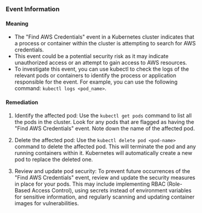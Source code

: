 
### Event Information

#### Meaning

- The "Find AWS Credentials" event in a Kubernetes cluster indicates that a process or container within the cluster is attempting to search for AWS credentials.
- This event could be a potential security risk as it may indicate unauthorized access or an attempt to gain access to AWS resources.
- To investigate this event, you can use kubectl to check the logs of the relevant pods or containers to identify the process or application responsible for the event. For example, you can use the following command: `kubectl logs <pod_name>`.

#### Remediation

1. Identify the affected pod: Use the `kubectl get pods` command to list all the pods in the cluster. Look for any pods that are flagged as having the "Find AWS Credentials" event. Note down the name of the affected pod.

2. Delete the affected pod: Use the `kubectl delete pod <pod-name>` command to delete the affected pod. This will terminate the pod and any running containers within it. Kubernetes will automatically create a new pod to replace the deleted one.

3. Review and update pod security: To prevent future occurrences of the "Find AWS Credentials" event, review and update the security measures in place for your pods. This may include implementing RBAC (Role-Based Access Control), using secrets instead of environment variables for sensitive information, and regularly scanning and updating container images for vulnerabilities.

